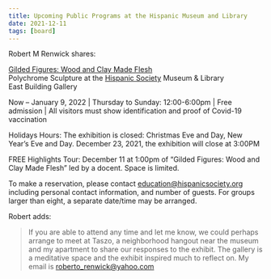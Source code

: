 ```yaml
---
title: Upcoming Public Programs at the Hispanic Museum and Library
date: 2021-12-11
tags: [board]
---
```


Robert M Renwick shares:

[Gilded Figures: Wood and Clay Made Flesh](https://hispanicsociety.org/exhibitions/current-exhibitions/gilded-figures-wood-and-clay-made-flesh/)<br/>
Polychrome Sculpture at the [Hispanic Society](https://hispanicsociety.org/) Museum & Library<br/>
East Building Gallery

Now – January 9, 2022 | Thursday to Sunday: 12:00-6:00pm | Free admission | All visitors must show identification and proof of Covid-19 vaccination

Holidays Hours: The exhibition is closed: Christmas Eve and Day, New Year’s Eve and Day. December 23, 2021, the exhibition will close at 3:00PM

FREE Highlights Tour: December 11 at 1:00pm of “Gilded Figures: Wood and Clay Made Flesh” led by a docent. Space is limited.

To make a reservation, please contact education@hispanicsociety.org including personal contact information, and number of guests. For groups larger than eight, a separate date/time may be arranged.

Robert adds:

> If you are able to attend any time and let me know, we could perhaps arrange to meet at Taszo, a neighborhood hangout near the museum and my apartment to share our responses to the exhibit. The gallery is a meditative space and the exhibit inspired much to reflect on. My email is roberto_renwick@yahoo.com

